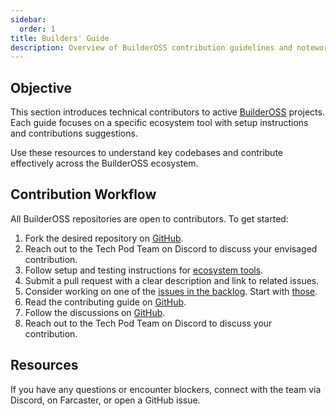 ```yaml
---
sidebar:
  order: 1
title: Builders' Guide
description: Overview of BuilderOSS contribution guidelines and noteworthy ecosystem projects with reference implementations.
---
```



## Objective

This section introduces technical contributors to active [BuilderOSS](https://github.com/BuilderOSS) projects. Each guide focuses on a specific ecosystem tool with setup instructions and contributions suggestions.

Use these resources to understand key codebases and contribute effectively across the BuilderOSS ecosystem.



<CardGrid>
  <LinkCard
    title="Farcaster Notification Bot"
    href="/contributors/farcaster"
    description="A real-time notification bot for Farcaster channels."
  />
  <LinkCard
    title="Propdate EAS Schema"
    href="/contributors/attestations"
    description="Explore the EAS schema used for Propdates."
  />
</CardGrid>

## Contribution Workflow

All BuilderOSS repositories are open to contributors. To get started:

1. Fork the desired repository on [GitHub](https://github.com/BuilderOSS).
2. Reach out to the Tech Pod Team on Discord to discuss your envisaged contribution.
3. Follow setup and testing instructions for [ecosystem tools](/contributors/ecosystem-tooling).
4. Submit a pull request with a clear description and link to related issues.
5. Consider working on one of the [issues in the backlog](https://github.com/BuilderOSS/nouns-builder/issues). Start with [those](https://github.com/BuilderOSS/nouns-builder/issues?q=is%3Aissue%20state%3Aopen%20label%3A%22good%20first%20issue%22). 
6. Read the contributing guide on [GitHub](https://github.com/BuilderOSS/nouns-builder/blob/main/.github/contributing.md).
7. Follow the discussions on [GitHub](https://github.com/BuilderOSS/nouns-builder/discussions).
8. Reach out to the Tech Pod Team on Discord to discuss your contribution.

## Resources

If you have any questions or encounter blockers, connect with the team via Discord, on Farcaster, or open a GitHub issue.
